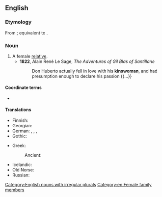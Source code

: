 ==English==

===Etymology===
From {{inh|en|enm|kinswoman}}; equivalent to {{affix|en|kin|-s-|-woman}}.

===Noun===
{{en-noun|kinswomen}}

# A female [[relative]].
#* '''1822''', Alain René Le Sage, ''The Adventures of Gil Blas of Santillane''
#*: Don Huberto actually fell in love with his '''kinswoman''', and had presumption enough to declare his passion {{...}}

====Coordinate terms====
* {{l|en|kinsman}}

====Translations====
{{trans-top|female relative}}
* Finnish: {{t|fi|[[naispuolinen]] [[sukulainen]]}}
* Georgian: {{t|ka|ნათესავი (ქალი)}}
* German: {{t+|de|Verwandte|f}}, {{t+|de|Angehörige|f}}, {{t+|de|Landsfrau|f}}, {{t+|de|Landsmännin|f}}
* Gothic: {{t|got|𐌽𐌹𐌸𐌾𐍉|f}}
{{trans-mid}}
* Greek:
*: Ancient: {{t|grc|συγγενής|f}}
* Icelandic: {{t+|is|frænka|f}}
* Old Norse: {{t|non|frænka|f}}
* Russian: {{t+|ru|ро́дственница|f}}
{{trans-bottom}}

[[Category:English nouns with irregular plurals]]
[[Category:en:Female family members]]